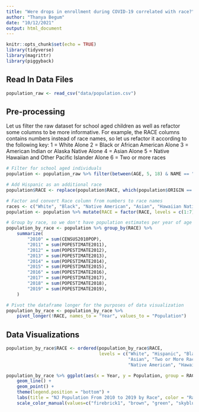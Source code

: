 ```yaml
---
title: "Were drops in enrollment during COVID-19 correlated with race?"
author: "Thanya Begum"
date: "10/12/2021"
output: html_document
---
```


```r
knitr::opts_chunk$set(echo = TRUE)
library(tidyverse)
library(magrittr)
library(piggyback)
```


## Read In Data Files

```r
population_raw <- read_csv("data/population.csv")
```

## Pre-processing

Let us filter the raw dataset for school aged children as well as refactor some columns to be more informative. For example, the RACE columns contains numbers instead of race names, so let us refactor it according to the following key:
    1 = White Alone
    2 = Black or African American Alone
    3 = American Indian or Alaska Native Alone
    4 = Asian Alone
    5 = Native Hawaiian and Other Pacific Islander Alone
    6 = Two or more races

```r
# Filter for school aged individuals
population <- population_raw %>% filter(between(AGE, 5, 18) & NAME == "New Jersey" & ORIGIN != 0)

# Add Hispanic as an additional race
population$RACE <- replace(population$RACE, which(population$ORIGIN == 2), 7)

# Factor and convert Race column from numbers to race names
races <- c("White", "Black", "Native American", "Asian", "Hawaiian Native", "Two or More Races", "Hispanic")
population <- population %>% mutate(RACE = factor(RACE, levels = c(1:7), labels = races))

# Group by race, so we don't have population estimates per year of age
population_by_race <- population %>% group_by(RACE) %>% 
    summarize(
        "2010" = sum(CENSUS2010POP),
        "2011" = sum(POPESTIMATE2011),
        "2012" = sum(POPESTIMATE2012),
        "2013" = sum(POPESTIMATE2013),
        "2014" = sum(POPESTIMATE2014),
        "2015" = sum(POPESTIMATE2015),
        "2016" = sum(POPESTIMATE2016),
        "2017" = sum(POPESTIMATE2017),
        "2018" = sum(POPESTIMATE2018),
        "2019" = sum(POPESTIMATE2019),
    )

# Pivot the dataframe longer for the purposes of data visualization
population_by_race <- population_by_race %>% 
    pivot_longer(!RACE, names_to = "Year", values_to = "Population")
```

## Data Visualizations

```r
population_by_race$RACE <- ordered(population_by_race$RACE, 
                                   levels = c("White", "Hispanic", "Black",
                                              "Asian", "Two or More Races",
                                              "Native American", "Hawaiian Native"))

population_by_race %>% ggplot(aes(x = Year, y = Population, group = RACE, color = RACE)) +
    geom_line() +
    geom_point() +
    theme(legend.position = "bottom") +
    labs(title = "NJ Population From 2010 to 2019 by Race", color = "Race") +
    scale_color_manual(values=c("firebrick1", "brown", "green", "skyblue", "orange", "black", "purple", "hotpink"))
```

